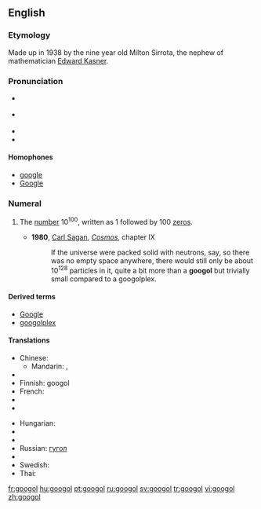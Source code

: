 {{was wotd|2009|January|23}}
==English==
{{wikipedia}}

===Etymology===
Made up in 1938 by the nine year old Milton Sirrota, the nephew of mathematician [[w:Edward Kasner|Edward Kasner]].

===Pronunciation===
* {{a|UK}} {{IPA|/ˈguː.gəl/|/ˈguː.gɒl/}}
* {{a|US}} {{IPA|/ˈgu.gəl/|/ˈgu.gɑl/}}
* {{audio|en-us-googol.ogg|Audio (US)}}
* {{rhymes|uːɡəl}}

====Homophones====
* [[google]]
* [[Google]]

===Numeral===
{{infl|en|numeral}}

# {{cardinal|lang=en}} The [[number]] 10<sup>100</sup>, written as 1 followed by 100 [[zero]]s.
#* '''1980''', [[w:Carl Sagan|Carl Sagan]], ''[[w:Cosmos (book)|Cosmos]]'', chapter IX
#*: If the universe were packed solid with neutrons, say, so there was no empty space anywhere, there would still only be about 10<sup>128</sup> particles in it, quite a bit more than a '''googol''' but trivially small compared to a googolplex.

====Derived terms====
* [[Google]]
* [[googolplex]]

====Translations====
{{trans-top|1 followed by 100 zeros}}
* Chinese:
** Mandarin: {{t-|cmn|古高爾|sc=Hani}}, {{t|cmn|古高尔|tr=gǔgāoěr|sc=Hani}}
* {{trreq|Dutch}}
* Finnish: googol
* French: {{t+|fr|gogol|m}}
* {{trreq|German}}
* {{trreq|Greek}}
{{trans-mid}}
* Hungarian: {{t+|hu|googol}}
* {{trreq|Japanese}}
* {{trreq|Portuguese}}
* Russian: [[гугол]]
* {{trreq|Spanish}}
* Swedish: {{t+|sv|googol|c}}
* Thai: {{t|th|กูกอล|tr=googon|sc=Thai}}
{{trans-bottom}}

[[fr:googol]]
[[hu:googol]]
[[pt:googol]]
[[ru:googol]]
[[sv:googol]]
[[tr:googol]]
[[vi:googol]]
[[zh:googol]]